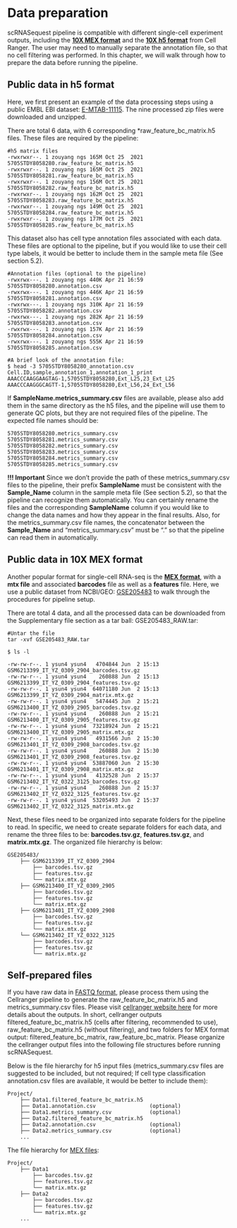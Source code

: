# Data preparation

scRNASequest pipeline is compatible with different single-cell experiment outputs, including the [**10X MEX format**](https://kb.10xgenomics.com/hc/en-us/articles/115000794686-How-is-the-MEX-format-used-for-the-gene-barcode-matrices){target="_blank"} and the [**10X h5 format**](https://support.10xgenomics.com/single-cell-gene-expression/software/pipelines/latest/advanced/h5_matrices){target="_blank"} from Cell Ranger. The user may need to manually separate the annotation file, so that no cell filtering was performed. In this chapter, we will walk through how to prepare the data before running the pipeline.

## Public data in h5 format

Here, we first present an example of the data processing steps using a public EMBL EBI dataset: [E-MTAB-11115](https://www.ebi.ac.uk/arrayexpress/experiments/E-MTAB-11115/){target="_blank"}. The nine processed zip files were downloaded and unzipped.

There are total 6 data, with 6 corresponding *raw_feature_bc_matrix.h5 files. These files are required by the pipeline:

```
#h5 matrix files
-rwxrwxr--. 1 zouyang ngs 165M Oct 25  2021 5705STDY8058280.raw_feature_bc_matrix.h5
-rwxrwxr--. 1 zouyang ngs 165M Oct 25  2021 5705STDY8058281.raw_feature_bc_matrix.h5
-rwxrwxr--. 1 zouyang ngs 156M Oct 25  2021 5705STDY8058282.raw_feature_bc_matrix.h5
-rwxrwxr--. 1 zouyang ngs 162M Oct 25  2021 5705STDY8058283.raw_feature_bc_matrix.h5
-rwxrwxr--. 1 zouyang ngs 149M Oct 25  2021 5705STDY8058284.raw_feature_bc_matrix.h5
-rwxrwxr--. 1 zouyang ngs 177M Oct 25  2021 5705STDY8058285.raw_feature_bc_matrix.h5
```

This dataset also has cell type annotation files associated with each data. These files are optional to the pipeline, but if you would like to use their cell type labels, it would be better to include them in the sample meta file (See section 5.2).

```
#Annotation files (optional to the pipeline)
-rwxrwx---. 1 zouyang ngs 440K Apr 21 16:59 5705STDY8058280.annotation.csv
-rwxrwx---. 1 zouyang ngs 446K Apr 21 16:59 5705STDY8058281.annotation.csv
-rwxrwx---. 1 zouyang ngs 310K Apr 21 16:59 5705STDY8058282.annotation.csv
-rwxrwx---. 1 zouyang ngs 282K Apr 21 16:59 5705STDY8058283.annotation.csv
-rwxrwx---. 1 zouyang ngs 157K Apr 21 16:59 5705STDY8058284.annotation.csv
-rwxrwx---. 1 zouyang ngs 555K Apr 21 16:59 5705STDY8058285.annotation.csv

#A brief look of the annotation file:
$ head -3 5705STDY8058280_annotation.csv
Cell.ID,sample,annotation_1,annotation_1_print
AAACCCAAGGAAGTAG-1,5705STDY8058280,Ext_L25,23_Ext_L25
AAACCCAAGGGCAGTT-1,5705STDY8058280,Ext_L56,24_Ext_L56
```

If **SampleName.metrics_summary.csv** files are available, please also add them in the same directory as the h5 files, and the pipeline will use them to generate QC plots, but they are not required files of the pipeline. The expected file names should be:

```
5705STDY8058280.metrics_summary.csv
5705STDY8058281.metrics_summary.csv
5705STDY8058282.metrics_summary.csv
5705STDY8058283.metrics_summary.csv
5705STDY8058284.metrics_summary.csv
5705STDY8058285.metrics_summary.csv
```

**!!! Important** Since we don't provide the path of these metrics_summary.csv files to the pipeline, their prefix **SampleName** must be consistent with the **Sample_Name** column in the sample meta file (See section 5.2), so that the pipeline can recognize them automatically. You can certainly rename the files and the corresponding **SampleName** column if you would like to change the data names and how they appear in the final results. Also, for the metrics_summary.csv file names, the concatenator between the **Sample_Name** and "metrics_summary.csv" must be "." so that the pipeline can read them in automatically.

## Public data in 10X MEX format

Another popular format for single-cell RNA-seq is the [**MEX format**](https://kb.10xgenomics.com/hc/en-us/articles/115000794686-How-is-the-MEX-format-used-for-the-gene-barcode-matrices){target="_blank"}, with a **mtx file** and associated **barcodes** file as well as a **features** file. Here, we use a public dataset from NCBI/GEO: [GSE205483](https://www.ncbi.nlm.nih.gov/geo/query/acc.cgi?acc=GSE205483){target="_blank"} to walk through the procedures for pipeline setup.

There are total 4 data, and all the processed data can be downloaded from the Supplementary file section as a tar ball: GSE205483_RAW.tar:

```
#Untar the file
tar -xvf GSE205483_RAW.tar

$ ls -l

-rw-rw-r--. 1 ysun4 ysun4   4704844 Jun  2 15:13 GSM6213399_IT_YZ_0309_2904_barcodes.tsv.gz
-rw-rw-r--. 1 ysun4 ysun4    260888 Jun  2 15:13 GSM6213399_IT_YZ_0309_2904_features.tsv.gz
-rw-rw-r--. 1 ysun4 ysun4  64071180 Jun  2 15:13 GSM6213399_IT_YZ_0309_2904_matrix.mtx.gz
-rw-rw-r--. 1 ysun4 ysun4   5474445 Jun  2 15:21 GSM6213400_IT_YZ_0309_2905_barcodes.tsv.gz
-rw-rw-r--. 1 ysun4 ysun4    260888 Jun  2 15:21 GSM6213400_IT_YZ_0309_2905_features.tsv.gz
-rw-rw-r--. 1 ysun4 ysun4  73218924 Jun  2 15:21 GSM6213400_IT_YZ_0309_2905_matrix.mtx.gz
-rw-rw-r--. 1 ysun4 ysun4   4931566 Jun  2 15:30 GSM6213401_IT_YZ_0309_2908_barcodes.tsv.gz
-rw-rw-r--. 1 ysun4 ysun4    260888 Jun  2 15:30 GSM6213401_IT_YZ_0309_2908_features.tsv.gz
-rw-rw-r--. 1 ysun4 ysun4  53887060 Jun  2 15:30 GSM6213401_IT_YZ_0309_2908_matrix.mtx.gz
-rw-rw-r--. 1 ysun4 ysun4   4132528 Jun  2 15:37 GSM6213402_IT_YZ_0322_3125_barcodes.tsv.gz
-rw-rw-r--. 1 ysun4 ysun4    260888 Jun  2 15:37 GSM6213402_IT_YZ_0322_3125_features.tsv.gz
-rw-rw-r--. 1 ysun4 ysun4  53205493 Jun  2 15:37 GSM6213402_IT_YZ_0322_3125_matrix.mtx.gz
```

Next, these files need to be organized into separate folders for the pipeline to read. In specific, we need to create separate folders for each data, and rename the three files to be: **barcodes.tsv.gz**, **features.tsv.gz**, and **matrix.mtx.gz**. The organized file hierarchy is below:

```
GSE205483/
    ├── GSM6213399_IT_YZ_0309_2904
        ├── barcodes.tsv.gz
        ├── features.tsv.gz
        └── matrix.mtx.gz
    ├── GSM6213400_IT_YZ_0309_2905
        ├── barcodes.tsv.gz
        ├── features.tsv.gz
        └── matrix.mtx.gz
    ├── GSM6213401_IT_YZ_0309_2908
        ├── barcodes.tsv.gz
        ├── features.tsv.gz
        └── matrix.mtx.gz
    └── GSM6213402_IT_YZ_0322_3125
        ├── barcodes.tsv.gz
        ├── features.tsv.gz
        └── matrix.mtx.gz
```

## Self-prepared files

If you have raw data in [FASTQ format](https://support.illumina.com/bulletins/2016/04/fastq-files-explained.html){target="_blank"}, please process them using the Cellranger pipeline to generate the raw_feature_bc_matrix.h5 and metrics_summary.csv files. Please visit [cellranger website here](https://support.10xgenomics.com/single-cell-gene-expression/software/pipelines/latest/using/count){target="_blank"} for more details about the outputs. In short, cellranger outputs filtered_feature_bc_matrix.h5 (cells after filtering, recommended to use), raw_feature_bc_matrix.h5 (without filtering), and two folders for MEX format output: filtered_feature_bc_matrix, raw_feature_bc_matrix. Please organize the cellranger output files into the following file structures before running scRNASequest.

Below is the file hierarchy for h5 input files (metrics_summary.csv files are suggested to be included, but not required; If cell type classification annotation.csv files are available, it would be better to include them):

```
Project/
    ├── Data1.filtered_feature_bc_matrix.h5
    ├── Data1.annotation.csv                 (optional)
    ├── Data1.metrics_summary.csv            (optional)
    ├── Data2.filtered_feature_bc_matrix.h5
    ├── Data2.annotation.csv                 (optional)
    ├── Data2.metrics_summary.csv            (optional)
    ...
```

The file hierarchy for [MEX files](https://kb.10xgenomics.com/hc/en-us/articles/115000794686-How-is-the-MEX-format-used-for-the-gene-barcode-matrices):

```
Project/
    ├── Data1
        ├── barcodes.tsv.gz
        ├── features.tsv.gz
        └── matrix.mtx.gz
    ├── Data2
        ├── barcodes.tsv.gz
        ├── features.tsv.gz
        └── matrix.mtx.gz
    ...
```
